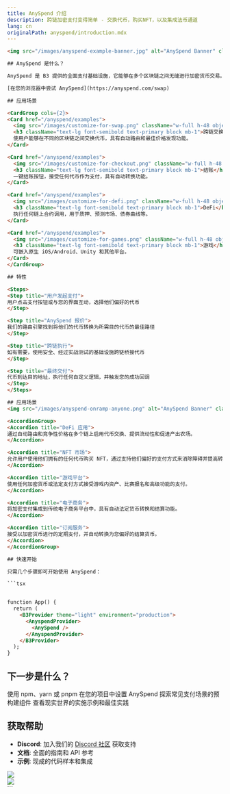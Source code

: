 ```yaml
---
title: AnySpend 介绍
description: 跨链加密支付变得简单 - 交换代币，购买NFT，以及集成法币通道
lang: cn
originalPath: anyspend/introduction.mdx
---
```

```html
<img src="/images/anyspend-example-banner.jpg" alt="AnySpend Banner" className="w-full rounded-xl" />

## AnySpend 是什么？

AnySpend 是 B3 提供的全面支付基础设施，它能够在多个区块链之间无缝进行加密货币交易。无论您是在构建 DeFi 应用、NFT 市场还是游戏平台，AnySpend 都提供了您需要接受任何代币支付的组件和 API。

[在您的浏览器中尝试 AnySpend](https://anyspend.com/swap)

## 应用场景

<CardGroup cols={2}>
<Card href="/anyspend/examples">
  <img src="/images/customize-for-swap.png" className="w-full h-48 object-cover rounded-xl mb-4" />
  <h3 className="text-lg font-semibold text-primary block mb-1">跨链交换</h3>
  使用户能够在不同的区块链之间交换代币，具有自动路由和最佳价格发现功能。
</Card>

<Card href="/anyspend/examples">
  <img src="/images/customize-for-checkout.png" className="w-full h-48 object-cover rounded-xl mb-4" />
  <h3 className="text-lg font-semibold text-primary block mb-1">结账</h3>
  一键结账按钮，接受任何代币作为支付，具有自动转换功能。
</Card>

<Card href="/anyspend/examples">
  <img src="/images/customize-for-defi.png" className="w-full h-48 object-cover rounded-xl mb-4" />
  <h3 className="text-lg font-semibold text-primary block mb-1">DeFi</h3>
  执行任何链上合约调用，用于质押、预测市场、债券曲线等。
</Card>

<Card href="/anyspend/examples">
  <img src="/images/customize-for-games.png" className="w-full h-48 object-cover rounded-xl mb-4" />
  <h3 className="text-lg font-semibold text-primary block mb-1">游戏</h3>
  可嵌入原生 iOS/Android、Unity 和其他平台。
</Card>
</CardGroup>

## 特性

<Steps>
<Step title="用户发起支付">
用户点击支付按钮或与您的界面互动，选择他们偏好的代币
</Step>

<Step title="AnySpend 报价">
我们的路由引擎找到将他们的代币转换为所需目的代币的最佳路径
</Step>

<Step title="跨链执行">
如有需要，使用安全、经过实战测试的基础设施跨链桥接代币
</Step>

<Step title="最终交付">
代币到达目的地址，执行任何自定义逻辑，并触发您的成功回调
</Step>
</Steps>

## 应用场景
<img src="/images/anyspend-onramp-anyone.png" alt="AnySpend Banner" className="w-full rounded-xl" />

<AccordionGroup>
<Accordion title="DeFi 应用">
通过自动路由和竞争性价格在多个链上启用代币交换、提供流动性和促进产出农场。
</Accordion>

<Accordion title="NFT 市场">
允许用户使用他们拥有的任何代币购买 NFT，通过支持他们偏好的支付方式来消除障碍并提高转化率。
</Accordion>

<Accordion title="游戏平台">
使用任何加密货币或法定支付方式接受游戏内资产、比赛报名和高级功能的支付。
</Accordion>

<Accordion title="电子商务">
将加密支付集成到传统电子商务平台中，具有自动法定货币转换和结算功能。
</Accordion>

<Accordion title="订阅服务">
接受以加密货币进行的定期支付，并自动转换为您偏好的结算货币。
</Accordion>
</AccordionGroup>

## 快速开始

只需几个步骤即可开始使用 AnySpend：

```tsx


function App() {
  return (
    <B3Provider theme="light" environment="production">
      <AnyspendProvider>
        <AnySpend />
      </AnyspendProvider>
    </B3Provider>
  );
}

```

## 下一步是什么？

<CardGroup cols={3}>
<Card title="安装" icon="download" href="/anyspend/installation">
  使用 npm、yarn 或 pnpm 在您的项目中设置 AnySpend
</Card>

<Card title="组件" icon="puzzle-piece" href="/anyspend/components">
  探索常见支付场景的预构建组件
</Card>

<Card title="示例" icon="code" href="/anyspend/examples">
  查看现实世界的实施示例和最佳实践
</Card>
</CardGroup>

## 获取帮助

- **Discord**: 加入我们的 [Discord 社区](https://discord.gg/b3dotfun) 获取支持
- **文档**: 全面的指南和 API 参考
- **示例**: 现成的代码样本和集成

<div className="flex flex-row gap-4">
<div className="flex-1">
<a href="https://x.com/anyspend" target="_blank">
  <img src="/images/follow-updates-on-x.png" className="w-full h-full object-cover rounded-xl mb-4" />
</a>
</div>

<div className="flex-1">
  <a href="/anyspend/installation">
    <img src="/images/anyspend-getting-started.png" className="w-full h-full object-cover rounded-xl mb-4" />
  </a>
</div>
</div>
```
